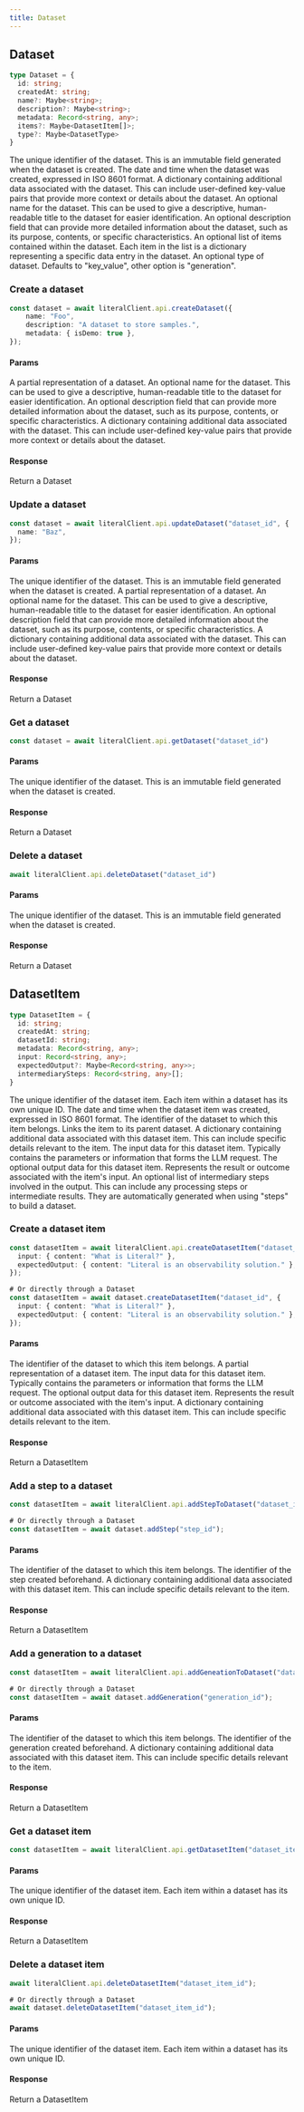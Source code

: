 ```yaml
---
title: Dataset
---
```


## Dataset

```typescript
type Dataset = {
  id: string;
  createdAt: string;
  name?: Maybe<string>;
  description?: Maybe<string>;
  metadata: Record<string, any>;
  items?: Maybe<DatasetItem[]>;
  type?: Maybe<DatasetType>
}
```

<ParamField path="id" type="string">
  The unique identifier of the dataset. This is an immutable field generated when the dataset is created.
</ParamField>

<ParamField path="createdAt" type="string">
  The date and time when the dataset was created, expressed in ISO 8601 format. 
</ParamField>

<ParamField path="metadata" type="Record<string, any>">
  A dictionary containing additional data associated with the dataset. This can include user-defined key-value pairs that provide more context or details about the dataset.
</ParamField>

<ParamField path="name" type="Maybe<string>">
  An optional name for the dataset. This can be used to give a descriptive, human-readable title to the dataset for easier identification.
</ParamField>

<ParamField path="description" type="Maybe<string>">
  An optional description field that can provide more detailed information about the dataset, such as its purpose, contents, or specific characteristics.
</ParamField>

<ParamField path="items" type="Maybe<DatasetItem[]>">
  An optional list of items contained within the dataset. Each item in the list is a dictionary representing a specific data entry in the dataset.
</ParamField>

<ParamField path="type" type="Maybe<DatasetType>">
  An optional type of dataset. Defaults to "key_value", other option is "generation".
</ParamField>

### Create a dataset

```typescript 
const dataset = await literalClient.api.createDataset({
    name: "Foo", 
    description: "A dataset to store samples.", 
    metadata: { isDemo: true },
});
```

#### Params

<ParamField path="dataset" type="DatasetInput">
  A partial representation of a dataset.
</ParamField>

<ParamField path="dataset.name" type="Maybe<string>">
  An optional name for the dataset. This can be used to give a descriptive, human-readable title to the dataset for easier identification.
</ParamField>

<ParamField path="dataset.description" type="Maybe<string>">
  An optional description field that can provide more detailed information about the dataset, such as its purpose, contents, or specific characteristics.
</ParamField>

<ParamField path="dataset.metadata" type="Maybe<Record<string, any>>">
  A dictionary containing additional data associated with the dataset. This can include user-defined key-value pairs that provide more context or details about the dataset.
</ParamField>

#### Response

<ResponseField name="dataset" type="Dataset">
  Return a Dataset
</ResponseField>

### Update a dataset

```typescript 
const dataset = await literalClient.api.updateDataset("dataset_id", {
  name: "Baz",
});
```

#### Params

<ParamField path="id" type="string">
  The unique identifier of the dataset. This is an immutable field generated when the dataset is created.
</ParamField>

<ParamField path="dataset" type="DatasetInput">
  A partial representation of a dataset.
</ParamField>

<ParamField path="dataset.name" type="Maybe<string>">
  An optional name for the dataset. This can be used to give a descriptive, human-readable title to the dataset for easier identification.
</ParamField>

<ParamField path="dataset.description" type="Maybe<string>">
  An optional description field that can provide more detailed information about the dataset, such as its purpose, contents, or specific characteristics.
</ParamField>

<ParamField path="dataset.metadata" type="Maybe<Record<string, any>>">
  A dictionary containing additional data associated with the dataset. This can include user-defined key-value pairs that provide more context or details about the dataset.
</ParamField>

#### Response

<ResponseField name="dataset" type="Dataset">
  Return a Dataset
</ResponseField>

### Get a dataset

```typescript
const dataset = await literalClient.api.getDataset("dataset_id")
```

#### Params

<ParamField path="id" type="string">
  The unique identifier of the dataset. This is an immutable field generated when the dataset is created.
</ParamField>

#### Response

<ResponseField name="dataset" type="Dataset">
  Return a Dataset
</ResponseField>

### Delete a dataset

```typescript
await literalClient.api.deleteDataset("dataset_id")
```

#### Params

<ParamField path="id" type="string">
  The unique identifier of the dataset. This is an immutable field generated when the dataset is created.
</ParamField>

#### Response

<ResponseField name="dataset" type="Dataset">
  Return a Dataset
</ResponseField>

## DatasetItem

```typescript
type DatasetItem = {
  id: string;
  createdAt: string;
  datasetId: string;
  metadata: Record<string, any>;
  input: Record<string, any>;
  expectedOutput?: Maybe<Record<string, any>>;
  intermediarySteps: Record<string, any>[];
}
```

<ParamField path="id" type="string">
  The unique identifier of the dataset item. Each item within a dataset has its own unique ID.
</ParamField>

<ParamField path="createdAt" type="string">
   The date and time when the dataset item was created, expressed in ISO 8601 format.
</ParamField>

<ParamField path="datasetId" type="string">
  The identifier of the dataset to which this item belongs. Links the item to its parent dataset.
</ParamField>

<ParamField path="metadata" type="Record<string, any>">
  A dictionary containing additional data associated with this dataset item. This can include specific details relevant to the item.
</ParamField>

<ParamField path="input" type="Record<string, any>">
  The input data for this dataset item. Typically contains the parameters or information that forms the LLM request.
</ParamField>

<ParamField path="expectedOutput" type="Maybe<Record<string, any>>">
  The optional output data for this dataset item. Represents the result or outcome associated with the item's input.
</ParamField>

<ParamField path="intermediarySteps" type="Record<string, any>[]">
  An optional list of intermediary steps involved in the output. This can include any processing steps or intermediate results. They are automatically generated when using "steps" to build a dataset.
</ParamField>


### Create a dataset item

```typescript
const datasetItem = await literalClient.api.createDatasetItem("dataset_id", {
  input: { content: "What is Literal?" },
  expectedOutput: { content: "Literal is an observability solution." },
});

# Or directly through a Dataset
const datasetItem = await dataset.createDatasetItem("dataset_id", {
  input: { content: "What is Literal?" },
  expectedOutput: { content: "Literal is an observability solution." },
});
```

#### Params

<ParamField path="datasetId" type="string">
  The identifier of the dataset to which this item belongs.
</ParamField>

<ParamField path="datasetItem" type="DatasetItemInput">
  A partial representation of a dataset item.
</ParamField>

<ParamField path="datasetItem.input" type="Record<string, any>">
  The input data for this dataset item. Typically contains the parameters or information that forms the LLM request.
</ParamField>

<ParamField path="datasetItem.expectedOutput" type="Maybe<Record<string, any>>">
  The optional output data for this dataset item. Represents the result or outcome associated with the item's input.
</ParamField>

<ParamField path="datasetItem.metadata" type="Maybe<Record<string, any>>">
  A dictionary containing additional data associated with this dataset item. This can include specific details relevant to the item.
</ParamField>

#### Response

<ResponseField name="datasetItem" type="DatasetItem">
  Return a DatasetItem
</ResponseField>

### Add a step to a dataset

```typescript
const datasetItem = await literalClient.api.addStepToDataset("dataset_id", "step_id");

# Or directly through a Dataset
const datasetItem = await dataset.addStep("step_id");
```

#### Params

<ParamField path="datasetId" type="string">
  The identifier of the dataset to which this item belongs. 
</ParamField>

<ParamField path="stepId" type="string">
  The identifier of the step created beforehand. 
</ParamField>

<ParamField path="metadata" type="Maybe<Record<string, any>>">
  A dictionary containing additional data associated with this dataset item. This can include specific details relevant to the item.
</ParamField>

#### Response

<ResponseField name="datasetItem" type="DatasetItem">
  Return a DatasetItem
</ResponseField>

### Add a generation to a dataset

```typescript
const datasetItem = await literalClient.api.addGeneationToDataset("dataset_id", "generation_id");

# Or directly through a Dataset
const datasetItem = await dataset.addGeneration("generation_id");
```

#### Params

<ParamField path="datasetId" type="string">
  The identifier of the dataset to which this item belongs. 
</ParamField>

<ParamField path="generationId" type="string">
  The identifier of the generation created beforehand. 
</ParamField>

<ParamField path="metadata" type="Maybe<Record<string, any>>">
  A dictionary containing additional data associated with this dataset item. This can include specific details relevant to the item.
</ParamField>

#### Response

<ResponseField name="datasetItem" type="DatasetItem">
  Return a DatasetItem
</ResponseField>


### Get a dataset item

```typescript
const datasetItem = await literalClient.api.getDatasetItem("dataset_item_id");
```

#### Params

<ParamField path="id" type="string">
  The unique identifier of the dataset item. Each item within a dataset has its own unique ID.
</ParamField>

#### Response

<ResponseField name="datasetItem" type="DatasetItem">
  Return a DatasetItem
</ResponseField>

### Delete a dataset item

```typescript
await literalClient.api.deleteDatasetItem("dataset_item_id");

# Or directly through a Dataset
await dataset.deleteDatasetItem("dataset_item_id");
```

#### Params

<ParamField path="id" type="string">
  The unique identifier of the dataset item. Each item within a dataset has its own unique ID.
</ParamField>

#### Response

<ResponseField name="datasetItem" type="DatasetItem">
  Return a DatasetItem
</ResponseField>

